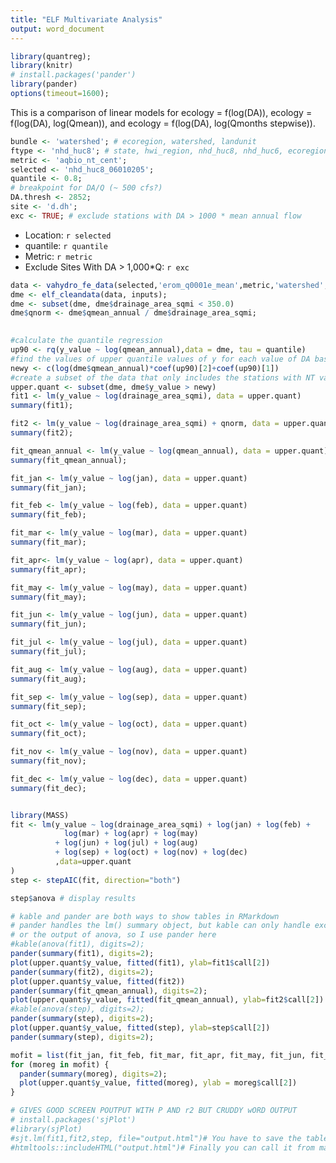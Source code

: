 ---
title: "ELF Multivariate Analysis"
output: word_document
---
```{r include = FALSE, warning = FALSE}
library(quantreg);
library(knitr)
# install.packages('pander')
library(pander)
options(timeout=1600);

```

This is a comparison of linear models for ecology = f(log(DA)), ecology = f(log(DA), log(Qmean)), and ecology = f(log(DA), log(Qmonths stepwise)).

```{r include = FALSE, warning = FALSE}
bundle <- 'watershed'; # ecoregion, watershed, landunit
ftype <- 'nhd_huc8'; # state, hwi_region, nhd_huc8, nhd_huc6, ecoregion_iii, ecoregion_iv, ecoiii_huc6
metric <- 'aqbio_nt_cent';
selected <- 'nhd_huc8_06010205';
quantile <- 0.8;
# breakpoint for DA/Q (~ 500 cfs?)
DA.thresh <- 2852;
site <- 'd.dh';
exc <- TRUE; # exclude stations with DA > 1000 * mean annual flow
```

* Location: `r selected`
* quantile: `r quantile`
* Metric: `r metric`
* Exclude Sites With DA > 1,000*Q: `r exc`

```{r include = FALSE, warning = FALSE}
data <- vahydro_fe_data(selected,'erom_q0001e_mean',metric,'watershed','nhd_huc8','species', data);
dme <- elf_cleandata(data, inputs);
dme <- subset(dme, dme$drainage_area_sqmi < 350.0)
dme$qnorm <- dme$qmean_annual / dme$drainage_area_sqmi;

  
#calculate the quantile regression
up90 <- rq(y_value ~ log(qmean_annual),data = dme, tau = quantile)
#find the values of upper quantile values of y for each value of DA based on the quantile regression
newy <- c(log(dme$qmean_annual)*coef(up90)[2]+coef(up90)[1])
#create a subset of the data that only includes the stations with NT values higher than the y values just calculated
upper.quant <- subset(dme, dme$y_value > newy)
fit1 <- lm(y_value ~ log(drainage_area_sqmi), data = upper.quant)
summary(fit1);

fit2 <- lm(y_value ~ log(drainage_area_sqmi) + qnorm, data = upper.quant)
summary(fit2);

fit_qmean_annual <- lm(y_value ~ log(qmean_annual), data = upper.quant)
summary(fit_qmean_annual);

fit_jan <- lm(y_value ~ log(jan), data = upper.quant)
summary(fit_jan);

fit_feb <- lm(y_value ~ log(feb), data = upper.quant)
summary(fit_feb);

fit_mar <- lm(y_value ~ log(mar), data = upper.quant)
summary(fit_mar);

fit_apr<- lm(y_value ~ log(apr), data = upper.quant)
summary(fit_apr);

fit_may <- lm(y_value ~ log(may), data = upper.quant)
summary(fit_may);

fit_jun <- lm(y_value ~ log(jun), data = upper.quant)
summary(fit_jun);

fit_jul <- lm(y_value ~ log(jul), data = upper.quant)
summary(fit_jul);

fit_aug <- lm(y_value ~ log(aug), data = upper.quant)
summary(fit_aug);

fit_sep <- lm(y_value ~ log(sep), data = upper.quant)
summary(fit_sep);

fit_oct <- lm(y_value ~ log(oct), data = upper.quant)
summary(fit_oct);

fit_nov <- lm(y_value ~ log(nov), data = upper.quant)
summary(fit_nov);

fit_dec <- lm(y_value ~ log(dec), data = upper.quant)
summary(fit_dec);


library(MASS)
fit <- lm(y_value ~ log(drainage_area_sqmi) + log(jan) + log(feb) + 
            log(mar) + log(apr) + log(may)
          + log(jun) + log(jul) + log(aug) 
          + log(sep) + log(oct) + log(nov) + log(dec)
          ,data=upper.quant
)
step <- stepAIC(fit, direction="both")
```

```{r }
step$anova # display results

# kable and pander are both ways to show tables in RMarkdown
# pander handles the lm() summary object, but kable can only handle excerpts of it 
# or the output of anova, so I use pander here
#kable(anova(fit1), digits=2);
pander(summary(fit1), digits=2);
plot(upper.quant$y_value, fitted(fit1), ylab=fit1$call[2])
pander(summary(fit2), digits=2);
plot(upper.quant$y_value, fitted(fit2))
pander(summary(fit_qmean_annual), digits=2);
plot(upper.quant$y_value, fitted(fit_qmean_annual), ylab=fit2$call[2])
#kable(anova(step), digits=2);
pander(summary(step), digits=2);
plot(upper.quant$y_value, fitted(step), ylab=step$call[2])
pander(summary(step), digits=2);

mofit = list(fit_jan, fit_feb, fit_mar, fit_apr, fit_may, fit_jun, fit_jul, fit_aug, fit_sep, fit_oct, fit_nov, fit_dec)
for (moreg in mofit) {
  pander(summary(moreg), digits=2);
  plot(upper.quant$y_value, fitted(moreg), ylab = moreg$call[2])
}

# GIVES GOOD SCREEN POUTPUT WITH P AND r2 BUT CRUDDY wORD OUTPUT
# install.packages('sjPlot')
#library(sjPlot)
#sjt.lm(fit1,fit2,step, file="output.html")# You have to save the table in html format.
#htmltools::includeHTML("output.html")# Finally you can call it from markdown

```






